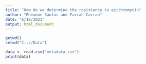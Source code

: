 ```yaml
---
title: "How do we determine the resistance to azithromycin"
author: "Rheanne Santos and Farrah Carrao"
date: "6/18/2021"
output: html_document
---
```


```r

getwd()
setwd("C:.//Data")

data <- read.csv("metadata.csv")
print(data)

```

